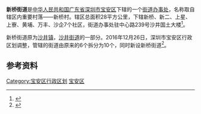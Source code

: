 '''新桥街道'''是[[中华人民共和国|中华人民共和国]][[广东省|广东省]][[深圳市|深圳市]][[宝安区|宝安区]]下辖的一个[[街道办事处|街道办事处]]，名称取自辖区内重要村落——新桥村。辖区总面积28平方公里，下辖新桥、新二、上星、上寮、黄埔、万丰、沙企7个社区，街道办事处驻中心路239号沙井国土大楼<ref>{{Cite news|url=http://gd.qq.com/a/20161226/026427.htm|title=6变10！宝安新设4个街道挂牌 一把手公布|last=|first=|date=2016-12-26|work=深圳特区报|accessdate=2017-01-10|deadurl=yes|archiveurl=https://web.archive.org/web/20170110170615/http://gd.qq.com/a/20161226/026427.htm|archivedate=2017-01-10}}</ref>。

新桥街道原为[[沙井镇|沙井镇]]，[[沙井街道_(深圳市)|沙井街道]]的一部分。2016年12月26日，深圳市宝安区行政区划调整，管辖的街道由原来的6个拆分为10个，同时新设新桥街道<ref>{{Cite news|url=http://sz.leju.com/news/2016-12-27/10306219338475091841427.shtml|title=深圳宝安区街道“6变10” 龙岗区街道“8变11”|last=|first=|date=2016-12-27|work=南方日报|accessdate=2017-01-10|archive-url=https://web.archive.org/web/20170110161409/http://sz.leju.com/news/2016-12-27/10306219338475091841427.shtml|archive-date=2017-01-10|dead-url=yes}}</ref>。

==参考资料==
{{reflist}}

{{深圳小作品}}
{{深圳市宝安区行政区划}}
[[Category:宝安区行政区划|Category:宝安区行政区划]]
[[Category:深圳街道_(行政区划)|宝安区]]